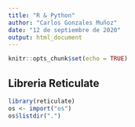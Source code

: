 ```yaml
---
title: "R & Python"
author: "Carlos Gonzales Muñoz"
date: "12 de septiembre de 2020"
output: html_document
---
```


```r
knitr::opts_chunk$set(echo = TRUE)
```

## Libreria Reticulate

```r
library(reticulate)
os <- import("os")
os$listdir(".")

```
